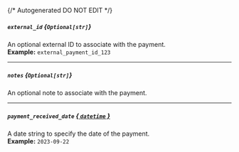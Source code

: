 {/* Autogenerated DO NOT EDIT  */}
##### `external_id` *{`Optional[str]`}*
An optional external ID to associate with the payment.
<br/>
**Example:** `external_payment_id_123`

---
##### `notes` *{`Optional[str]`}*
An optional note to associate with the payment.

---
##### `payment_received_date` [*{ `datetime` }*](https://docs.python.org/3/library/datetime.html#datetime-objects)
A date string to specify the date of the payment.
<br/>
**Example:** `2023-09-22`


